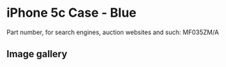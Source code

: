 
# iPhone 5c Case - Blue

Part number, for search engines, auction websites and such: MF035ZM/A

## Image gallery

<div style={{ width: '100%', maxWidth: '768px' }}>
<GalleryComponent
    images={[
      {
        original: "/everysource/MF035.webp",
        thumbnail: "/everypreview/MF035.webp",
      },
      {
        original: "/everysource/MF035_AV1_WHITE.webp",
        thumbnail: "/everypreview/MF035_AV1_WHITE.webp",
      },
      {
        original: "/everysource/MF035_AV2.webp",
        thumbnail: "/everypreview/MF035_AV2.webp",
      }
    ]}
  />
</div>